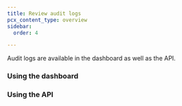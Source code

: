 ```yaml
---
title: Review audit logs
pcx_content_type: overview
sidebar:
  order: 4

---
```



<Render file="account-audit-logs-definition" product="fundamentals" />

Audit logs are available in the dashboard as well as the API.

### Using the dashboard

<Render file="view-audit-log" product="fundamentals" />

### Using the API

<Render file="audit-log-api" product="fundamentals" />
